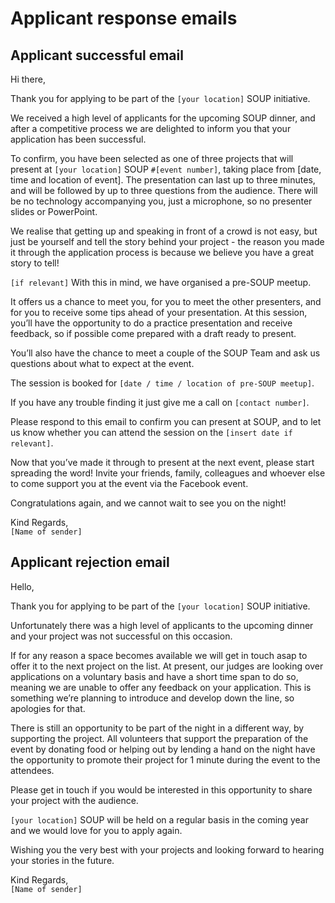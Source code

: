 # Applicant response emails

## Applicant successful email
Hi there,

Thank you for applying to be part of the `[your location]` SOUP initiative.

We received a high level of applicants for the upcoming SOUP dinner, and after a competitive process we are delighted to inform you that your application has been successful.

To confirm, you have been selected as one of three projects that will present at `[your location]` SOUP `#[event number]`, taking place from [date, time and location of event]. The presentation can last up to three minutes, and will be followed by up to three questions from the audience. There will be no technology accompanying you, just a microphone, so no presenter slides or PowerPoint. 

We realise that getting up and speaking in front of a crowd is not easy, but just be yourself and tell the story behind your project - the reason you made it through the application process is because we believe you have a great story to tell!

`[if relevant]` With this in mind, we have organised a pre-SOUP meetup.

It offers us a chance to meet you, for you to meet the other presenters, and for you to receive some tips ahead of your presentation. At this session, you’ll have the opportunity to do a practice presentation and receive feedback, so if possible come prepared with a draft ready to present.

You’ll also have the chance to meet a couple of the SOUP Team and ask us questions about what to expect at the event.

The session is booked for `[date / time / location of pre-SOUP meetup]`.

If you have any trouble finding it just give me a call on `[contact number]`.

Please respond to this email to confirm you can present at SOUP, and to let us know whether you can attend the session on the `[insert date if relevant]`.

Now that you’ve made it through to present at the next event, please start spreading the word! Invite your friends, family, colleagues and whoever else to come support you at the event via the Facebook event.

Congratulations again, and we cannot wait to see you on the night!

Kind Regards,\
`[Name of sender]`

## Applicant rejection email

Hello,

Thank you for applying to be part of the `[your location]` SOUP initiative. 

Unfortunately there was a high level of applicants to the upcoming dinner and your project was not successful on this occasion. 

If for any reason a space becomes available we will get in touch asap to offer it to the next project on the list. At present, our judges are looking over applications on a voluntary basis and have a short time span to do so, meaning we are unable to offer any feedback on your application. This is something we’re planning to introduce and develop down the line, so apologies for that.

There is still an opportunity to be part of the night in a different way, by supporting the project. All volunteers that support the preparation of the event by donating food or helping out by lending a hand on the night have the opportunity to promote their project for 1 minute during the event to the attendees. 

Please get in touch if you would be interested in this opportunity to share your project with the audience.

`[your location]` SOUP will be held on a regular basis in the coming year and we would love for you to apply again.

Wishing you the very best with your projects and looking forward to hearing your stories in the future.

Kind Regards,\
`[Name of sender]`
